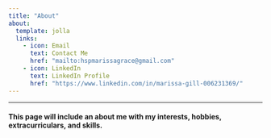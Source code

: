 ```yaml
---
title: "About"
about:
  template: jolla
  links:
    - icon: Email
      text: Contact Me
      href: "mailto:hspmarissagrace@gmail.com"
    - icon: LinkedIn
      text: LinkedIn Profile
      href: "https://www.linkedin.com/in/marissa-gill-006231369/"
---
```


------------------------------------------------------------------------

#### This page will include an about me with my interests, hobbies, extracurriculars, and skills.
